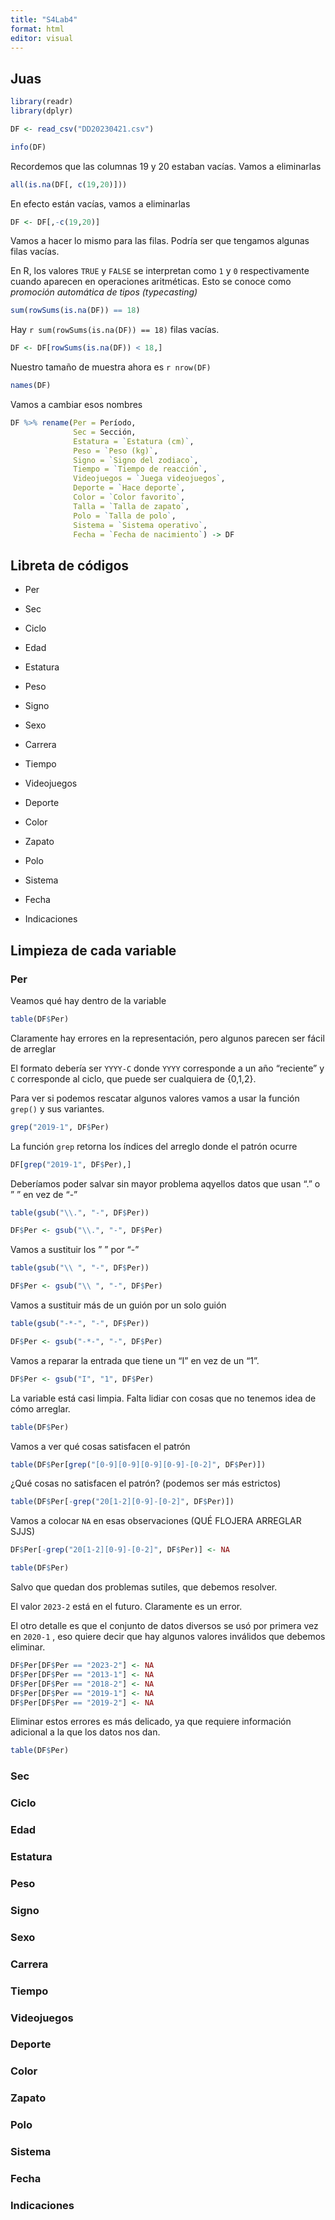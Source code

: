 ```yaml
---
title: "S4Lab4"
format: html
editor: visual
---
```


## Juas

```r
library(readr)
library(dplyr)
```

```r
DF <- read_csv("DD20230421.csv")
```

```r
info(DF)
```

Recordemos que las columnas 19 y 20 estaban vacías. Vamos a eliminarlas

```r
all(is.na(DF[, c(19,20)]))
```

En efecto están vacías, vamos a eliminarlas

```r
DF <- DF[,-c(19,20)]
```

Vamos a hacer lo mismo para las filas. Podría ser que tengamos algunas filas vacías.

::: callout-tip
En R, los valores `TRUE` y `FALSE` se interpretan como `1` y `0` respectivamente cuando aparecen en operaciones aritméticas. Esto se conoce como *promoción automática de tipos (typecasting)*
:::

```r
sum(rowSums(is.na(DF)) == 18)
```

Hay `r sum(rowSums(is.na(DF)) == 18)` filas vacías.

```r
DF <- DF[rowSums(is.na(DF)) < 18,]
```

Nuestro tamaño de muestra ahora es `r nrow(DF)`

```r
names(DF)
```

Vamos a cambiar esos nombres

```r
DF %>% rename(Per = Período,
              Sec = Sección,
              Estatura = `Estatura (cm)`,
              Peso = `Peso (kg)`,
              Signo = `Signo del zodiaco`,
              Tiempo = `Tiempo de reacción`,
              Videojuegos = `Juega videojuegos`,
              Deporte = `Hace deporte`,
              Color = `Color favorito`,
              Talla = `Talla de zapato`,
              Polo = `Talla de polo`,
              Sistema = `Sistema operativo`,
              Fecha = `Fecha de nacimiento`) -> DF
```

## Libreta de códigos

-   Per

-   Sec

-   Ciclo

-   Edad

-   Estatura

-   Peso

-   Signo

-   Sexo

-   Carrera

-   Tiempo

-   Videojuegos

-   Deporte

-   Color

-   Zapato

-   Polo

-   Sistema

-   Fecha

-   Indicaciones

## Limpieza de cada variable

### Per

Veamos qué hay dentro de la variable

```r
table(DF$Per)

```

Claramente hay errores en la representación, pero algunos parecen ser fácil de arreglar

El formato debería ser `YYYY-C` donde `YYYY` corresponde a un año "reciente" y `C` corresponde al ciclo, que puede ser cualquiera de {0,1,2}.

Para ver si podemos rescatar algunos valores vamos a usar la función `grep()` y sus variantes.

```r
grep("2019-1", DF$Per)
```

La función `grep` retorna los índices del arreglo donde el patrón ocurre

```r
DF[grep("2019-1", DF$Per),]
```

Deberíamos poder salvar sin mayor problema aqyellos datos que usan "." o " " en vez de "-"

```r
table(gsub("\\.", "-", DF$Per))
```

```r
DF$Per <- gsub("\\.", "-", DF$Per)
```

Vamos a sustituir los " " por "-"

```r
table(gsub("\\ ", "-", DF$Per))
```

```r
DF$Per <- gsub("\\ ", "-", DF$Per)
```

Vamos a sustituir más de un guión por un solo guión

```r
table(gsub("-*-", "-", DF$Per))
```

```r
DF$Per <- gsub("-*-", "-", DF$Per)
```

Vamos a reparar la entrada que tiene un "I" en vez de un "1".

```r
DF$Per <- gsub("I", "1", DF$Per)
```

La variable está casi limpia. Falta lidiar con cosas que no tenemos idea de cómo arreglar.

```r
table(DF$Per)
```

Vamos a ver qué cosas satisfacen el patrón

```r
table(DF$Per[grep("[0-9][0-9][0-9][0-9]-[0-2]", DF$Per)])
```

¿Qué cosas no satisfacen el patrón? (podemos ser más estrictos)

```r
table(DF$Per[-grep("20[1-2][0-9]-[0-2]", DF$Per)])
```

Vamos a colocar `NA` en esas observaciones (QUÉ FLOJERA ARREGLAR SJJS)

```r
DF$Per[-grep("20[1-2][0-9]-[0-2]", DF$Per)] <- NA
```

```r
table(DF$Per)
```

Salvo que quedan dos problemas sutiles, que debemos resolver.

El valor `2023-2` está en el futuro. Claramente es un error.

El otro detalle es que el conjunto de datos diversos se usó por primera vez en `2020-1` , eso quiere decir que hay algunos valores inválidos que debemos eliminar.

```r
DF$Per[DF$Per == "2023-2"] <- NA
DF$Per[DF$Per == "2013-1"] <- NA
DF$Per[DF$Per == "2018-2"] <- NA
DF$Per[DF$Per == "2019-1"] <- NA
DF$Per[DF$Per == "2019-2"] <- NA
```

Eliminar estos errores es más delicado, ya que requiere información adicional a la que los datos nos dan.

```r
table(DF$Per)
```

### Sec

### Ciclo

### Edad

### Estatura

### Peso

### Signo

### Sexo

### Carrera

### Tiempo

### Videojuegos

### Deporte

### Color

### Zapato

### Polo

### Sistema

### Fecha

### Indicaciones
